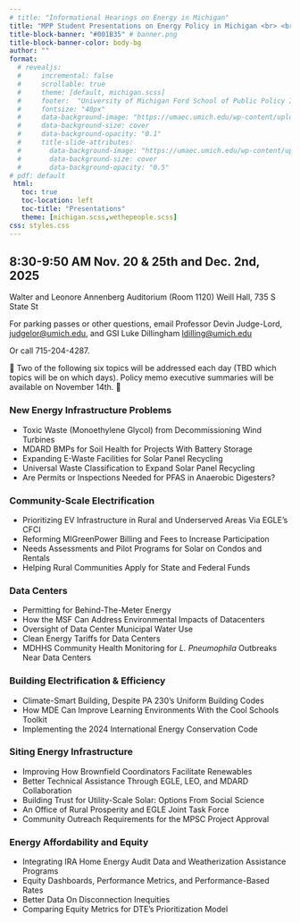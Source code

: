```yaml
---
# title: "Informational Hearings on Energy in Michigan"
title: "MPP Student Presentations on Energy Policy in Michigan <br> <br>"
title-block-banner: "#001B35" # banner.png
title-block-banner-color: body-bg
author: ""
format: 
  # revealjs:
  #     incremental: false  
  #     scrollable: true
  #     theme: [default, michigan.scss]
  #     footer:  "University of Michigan Ford School of Public Policy Informational Hearings on Energy"
  #     fontsize: "40px"
  #     data-background-image: "https://umaec.umich.edu/wp-content/uploads/2013/10/030630_fordpreferred.jpg"
  #     data-background-size: cover
  #     data-background-opacity: "0.1"
  #     title-slide-attributes:
  #       data-background-image: "https://umaec.umich.edu/wp-content/uploads/2013/10/030630_fordpreferred.jpg"
  #       data-background-size: cover
  #       data-background-opacity: "0.5"
# pdf: default
 html:
   toc: true
   toc-location: left
   toc-title: "Presentations"
   theme: [michigan.scss,wethepeople.scss]
css: styles.css
---
```





## 8:30-9:50 AM Nov. 20 & 25th and Dec. 2nd, 2025  {background-opacity="0.2" background-image="https://umaec.umich.edu/wp-content/uploads/2013/10/030630_fordpreferred.jpg" }




Walter and Leonore Annenberg Auditorium (Room 1120) Weill Hall, 735 S State St

For parking passes or other questions, email Professor Devin Judge-Lord, <judgelor@umich.edu>,  and GSI  Luke Dillingham <ldilling@umich.edu>

Or call 715-204-4287.

🚧 Two of the following six topics will be addressed each day (TBD which topics will be on which days). Policy memo executive summaries will be available on November 14th. 🚧


<!-- Nov 20 --> 

### New Energy Infrastructure Problems
 
- Toxic Waste (Monoethylene Glycol) from Decommissioning Wind Turbines <!--Adiah Bailey-->
- MDARD BMPs for Soil Health for Projects With Battery Storage <!--Love Lundy -->
- Expanding E-Waste Facilities for Solar Panel Recycling <!--Margy Hunter-->
- Universal Waste Classification to Expand Solar Panel Recycling <!--Isabella Valdez Martinez-->
- Are Permits or Inspections Needed for PFAS in Anaerobic Digesters?<!--Katherine Farnsworth Springer-->


<!-- Nov 25 --> 

### Community-Scale Electrification	


- Prioritizing EV Infrastructure in Rural and Underserved Areas Via EGLE’s CFCI <!--Norm Bickley-->
- Reforming MIGreenPower Billing and Fees to Increase Participation <!--Madeleine Gibbons-Shapiro-->
- Needs Assessments and Pilot Programs for Solar on Condos and Rentals <!--Sowmya Raman-->
- Helping Rural Communities Apply for State and Federal Funds <!--Jacoby Ramsey-->



### Data Centers	


- Permitting for Behind-The-Meter Energy <!--Isaac Alfernos-->
- How the MSF Can Address Environmental Impacts of Datacenters <!--Veronica Goonan-->
- Oversight of Data Center Municipal Water Use <!--Sophia Hashmey-->
- Clean Energy Tariffs for Data Centers <!--Maya Kapur-->
- MDHHS Community Health Monitoring for *L. Pneumophila* Outbreaks Near Data Centers <!--Alyssa Marie Prisby-->


<!-- Dec 2 --> 

### Building Electrification & Efficiency	


- Climate-Smart Building, Despite PA 230’s Uniform Building Codes <!--Shu Nawawi-->
- How MDE Can Improve Learning Environments With the Cool Schools Toolkit <!--Claire Smith-->
- Implementing the 2024 International Energy Conservation Code<!--Grant Bradley-->



### Siting Energy Infrastructure	


- Improving How Brownfield Coordinators Facilitate Renewables<!--Naissa Charles-->
- Better Technical Assistance Through EGLE, LEO, and MDARD Collaboration <!--Emma Schwartz-->
- Building Trust for Utility-Scale Solar: Options From Social Science <!--Haley Marie Jenkins-->
- An Office of Rural Prosperity and EGLE Joint Task Force <!--Alice Kinney-->
- Community Outreach Requirements for the MPSC Project Approval<!--Jannes Tiemes-->



### Energy Affordability and Equity


- Integrating IRA Home Energy Audit Data and Weatherization Assistance Programs <!--Lilia Eisenstein-->
- Equity Dashboards, Performance Metrics, and Performance-Based Rates <!--Mericel Mirabel-->
- Better Data On Disconnection Inequities <!--Leslie Rios-->
- Comparing Equity Metrics for DTE’s Prioritization Model <!--Anneke Craig-->









